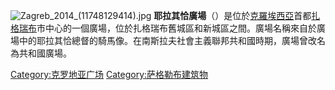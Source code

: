 [[File:Zagreb_2014_(11748129414).jpg|thumb]]
'''耶拉其恰廣場'''（{{lang-hr|Trg bana Josipa Jelačića'}}）是位於[[克羅埃西亞|克羅埃西亞]]首都[[扎格瑞布|扎格瑞布]]市中心的一個廣場，位於扎格瑞布舊城區和新城區之間。廣場名稱來自於廣場中的耶拉其恰總督的騎馬像。在南斯拉夫社會主義聯邦共和國時期，廣場曾改名為共和國廣場。

[[Category:克罗地亚广场|Category:克罗地亚广场]]
[[Category:萨格勒布建筑物|Category:萨格勒布建筑物]]